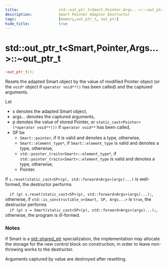 ```yaml
---
title:                  std::out_ptr_t<Smart,Pointer,Args...>::~out_ptr_t
description:            Smart Pointer Adaptor Destructor
tags:                   [memory,out_ptr_t, out_ptr]
hide_title:             true
---
```


# std::out_ptr_t&lt;Smart,Pointer,Args...>::~out_ptr_t


```cpp title="Since C++23"
~out_ptr_t();
```

Resets the adapted Smart object by the value of modified Pointer object (or the `void*` object if `operator void**()` has been called) and the captured arguments.

Let

* s denotes the adapted Smart object,
* args... denotes the captured arguments,
* p denotes the value of stored Pointer, or `static_cast<Pointer>(*operator void**())` if `operator void**` has been called,
* SP be
  * `Smart::pointer`, if it is valid and denotes a type, otherwise,
  * `Smart::element_type*`, if `Smart::element_type` is valid and denotes a type, otherwise,
  * `std::pointer_traits<Smart>::element_type*`, if `std::pointer_traits<Smart>::element_type` is valid and denotes a type, otherwise,
  * Pointer.

If `s.reset(static_cast<SP>(p), std::forward<Args>(args)...)` is well-formed, the destructor performs

&emsp;`if (p) s.reset(static_cast<SP>(p), std::forward<Args>(args)...);`, <br/>
otherwise, if `std::is_constructible_v<Smart, SP, Args...>` is `true`, the destructor performs <br/>
&emsp;`if (p) s = Smart(static_cast<SP>(p), std::forward<Args>(args)...);`, <br/>
otherwise, the program is ill-formed.

### Notes
If Smart is a [std::shared_ptr](../shared_ptr) specialization, the implementation may allocate the storage for the new control block on construction, 
in order to leave non-throwing works to the destructor.

Arguments captured by value are destroyed after resetting.